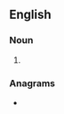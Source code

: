 ==English==

===Noun===
{{head|en|noun form}}

# {{plural of|en|pusta}}

===Anagrams===
* {{anagrams|en|a=apsstu|stupas}}